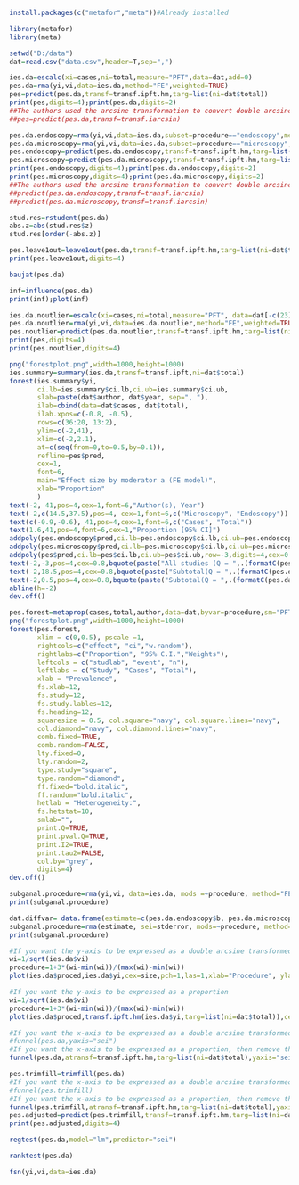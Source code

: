 ```r
install.packages(c("metafor","meta"))#Already installed
```
```r
library(metafor)
library(meta)
```
```r
setwd("D:/data")
dat=read.csv("data.csv",header=T,sep=",")
```
```r
ies.da=escalc(xi=cases,ni=total,measure="PFT",data=dat,add=0)
pes.da=rma(yi,vi,data=ies.da,method="FE",weighted=TRUE)
pes=predict(pes.da,transf=transf.ipft.hm,targ=list(ni=dat$total))
print(pes,digits=4);print(pes.da,digits=2)
##The authors used the arcsine transformation to convert double arcsine transformed proportions back to proportions. The authors did not report the reason for doing so in their article.
##pes=predict(pes.da,transf=transf.iarcsin)
```
```r
pes.da.endoscopy=rma(yi,vi,data=ies.da,subset=procedure=="endoscopy",method="FE")
pes.da.microscopy=rma(yi,vi,data=ies.da,subset=procedure=="microscopy",method="FE")
pes.endoscopy=predict(pes.da.endoscopy,transf=transf.ipft.hm,targ=list(ni=dat$total))
pes.microscopy=predict(pes.da.microscopy,transf=transf.ipft.hm,targ=list(ni=dat$total))
print(pes.endoscopy,digits=4);print(pes.da.endoscopy,digits=2)
print(pes.microscopy,digits=4);print(pes.da.microscopy,digits=2)
##The authors used the arcsine transformation to convert double arcsine transformed proportions back to proportions. The authors did not report the reason for doing so in their article.
##predict(pes.da.endoscopy,transf=transf.iarcsin)
##predict(pes.da.microscopy,transf=transf.iarcsin)
```
```r
stud.res=rstudent(pes.da)
abs.z=abs(stud.res$z)
stud.res[order(-abs.z)]
```
```r
pes.leave1out=leave1out(pes.da,transf=transf.ipft.hm,targ=list(ni=dat$total))
print(pes.leave1out,digits=4)
```
```r
baujat(pes.da)
```
```r
inf=influence(pes.da)
print(inf);plot(inf)
```
```r
ies.da.noutlier=escalc(xi=cases,ni=total,measure="PFT", data=dat[-c(23),],add=0)
pes.da.noutlier=rma(yi,vi,data=ies.da.noutlier,method="FE",weighted=TRUE)
pes.noutlier=predict(pes.da.noutlier,transf=transf.ipft.hm,targ=list(ni=dat$total))
print(pes,digits=4)
print(pes.noutlier,digits=4)
```
```r
png("forestplot.png",width=1000,height=1000)
ies.summary=summary(ies.da,transf=transf.ipft,ni=dat$total)
forest(ies.summary$yi,
       ci.lb=ies.summary$ci.lb,ci.ub=ies.summary$ci.ub,
       slab=paste(dat$author, dat$year, sep=", "),
       ilab=cbind(data=dat$cases, dat$total),
       ilab.xpos=c(-0.8, -0.5),
       rows=c(36:20, 13:2),
       ylim=c(-2,41),
       xlim=c(-2,2.1),
       at=c(seq(from=0,to=0.5,by=0.1)), 
       refline=pes$pred,
       cex=1,
       font=6,
       main="Effect size by moderator a (FE model)",
       xlab="Proportion"
       )
text(-2, 41,pos=4,cex=1,font=6,"Author(s), Year")
text(-2,c(14.5,37.5),pos=4, cex=1,font=6,c("Microscopy", "Endoscopy"))
text(c(-0.9,-0.6), 41,pos=4,cex=1,font=6,c("Cases", "Total"))
text(1.6,41,pos=4,font=6,cex=1,"Proportion [95% CI]")
addpoly(pes.endoscopy$pred,ci.lb=pes.endoscopy$ci.lb,ci.ub=pes.endoscopy$ci.ub,row=18.5,digits=4,cex=0.8,mlab="")
addpoly(pes.microscopy$pred,ci.lb=pes.microscopy$ci.lb,ci.ub=pes.microscopy$ci.ub,row=0.5,digits=4,cex=0.8,mlab="")
addpoly(pes$pred,ci.lb=pes$ci.lb,ci.ub=pes$ci.ub,row=-3,digits=4,cex=0.8,mlab="")
text(-2,-3,pos=4,cex=0.8,bquote(paste("All studies (Q = ",.(formatC(pes.da$QE, digits=1, format="f")), ", df = ", .(pes.da$k - pes.da$p),", p = ", .(formatC(pes.da$QEp, digits=2, format="f")), "; ", I^2, " = ",.(formatC(pes.da$I2, digits=1, format="f")), "%",")")))
text(-2,18.5,pos=4,cex=0.8,bquote(paste("Subtotal(Q = ",.(formatC(pes.da.endoscopy$QE, digits=1, format="f")), ", df = ", .(pes.da.endoscopy$k - pes.da.endoscopy$p),", p = ", .(formatC(pes.da.endoscopy$QEp, digits=2, format="f")),"; ", I^2, " = ",.(formatC(pes.da.endoscopy$I2, digits=1, format="f")), "%",")")))
text(-2,0.5,pos=4,cex=0.8,bquote(paste("Subtotal(Q = ",.(formatC(pes.da.microscopy$QE, digits=1, format="f")),", df = ", .(pes.da.microscopy$k - pes.da.microscopy$p), ", p = ", .(formatC(pes.da.microscopy$QEp, digits=2, format="f")), "; ", I^2, " = ",.(formatC(pes.da.microscopy$I2, digits=1, format="f")), "%",")")))
abline(h=-2)
dev.off()
```
```r
pes.forest=metaprop(cases,total,author,data=dat,byvar=procedure,sm="PFT",method.ci="NAsm",method.tau="DL",incr=0.5,allincr=FALSE,addincr=FALSE,title="")
png("forestplot.png",width=1000,height=1000)
forest(pes.forest,
       xlim = c(0,0.5), pscale =1, 
       rightcols=c("effect", "ci","w.random"),
       rightlabs=c("Proportion", "95% C.I.","Weights"),
       leftcols = c("studlab", "event", "n"), 
       leftlabs = c("Study", "Cases", "Total"),
       xlab = "Prevalence", 
       fs.xlab=12,
       fs.study=12,
       fs.study.lables=12,
       fs.heading=12,
       squaresize = 0.5, col.square="navy", col.square.lines="navy",
       col.diamond="navy", col.diamond.lines="navy",
       comb.fixed=TRUE,
       comb.random=FALSE,
       lty.fixed=0,
       lty.random=2, 
       type.study="square",
       type.random="diamond",
       ff.fixed="bold.italic",
       ff.random="bold.italic",
       hetlab = "Heterogeneity:",
       fs.hetstat=10,
       smlab="",
       print.Q=TRUE,
       print.pval.Q=TRUE,
       print.I2=TRUE,
       print.tau2=FALSE,
       col.by="grey",
       digits=4)
dev.off()
```
```r
subganal.procedure=rma(yi,vi, data=ies.da, mods =~procedure, method="FE")
print(subganal.procedure)
```
```r
dat.diffvar= data.frame(estimate=c(pes.da.endoscopy$b, pes.da.microscopy$b),stderror=c(pes.da.endoscopy$se, pes.da.microscopy$se),procedure = c("endoscopy","microscopy"), tau2=round(c(pes.da.endoscopy$tau2, pes.da.microscopy$tau2),3))
subganal.procedure=rma(estimate, sei=stderror, mods=~procedure, method="FE", data=dat.diffvar, digits=4)
print(subganal.procedure)
```
```r
#If you want the y-axis to be expressed as a double arcsine transformed proportion
wi=1/sqrt(ies.da$vi)
procedure=1+3*(wi-min(wi))/(max(wi)-min(wi))
plot(ies.da$proced,ies.da$yi,cex=size,pch=1,las=1,xlab="Procedure", ylab="Double arcsine transformed proportions")
```
```r
#If you want the y-axis to be expressed as a proportion
wi=1/sqrt(ies.da$vi)
procedure=1+3*(wi-min(wi))/(max(wi)-min(wi))
plot(ies.da$proced,transf.ipft.hm(ies.da$yi,targ=list(ni=dat$total)),cex=size,pch=1,las=1,xlab="Procedure", ylab="Proportions")
```
```r
#If you want the x-axis to be expressed as a double arcsine transformed proportion, then remove the "#" sign before the following line.
#funnel(pes.da,yaxis="sei")
#If you want the x-axis to be expressed as a proportion, then remove the "#" sign before the following line.
funnel(pes.da,atransf=transf.ipft.hm,targ=list(ni=dat$total),yaxis="sei",xlab="Proportion")
```
```r
pes.trimfill=trimfill(pes.da)
#If you want the x-axis to be expressed as a double arcsine transformed proportion, then remove the "#" sign before the following line.
#funnel(pes.trimfill)
#If you want the x-axis to be expressed as a proportion, then remove the "#" sign before the following line.
funnel(pes.trimfill,atransf=transf.ipft.hm,targ=list(ni=dat$total),yaxis="sei",xlab="Proportion")
pes.adjusted=predict(pes.trimfill,transf=transf.ipft.hm,targ=list(ni=dat$total))
print(pes.adjusted,digits=4)
```
```r
regtest(pes.da,model="lm",predictor="sei")
```
```r
ranktest(pes.da)
```
```r
fsn(yi,vi,data=ies.da)
```






